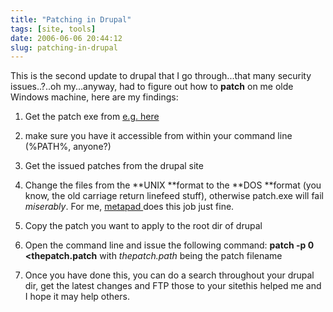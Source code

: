 ```yaml
---
title: "Patching in Drupal"
tags: [site, tools]
date: 2006-06-06 20:44:12
slug: patching-in-drupal
---
```


This is the second update to drupal that I go through...that many security issues..?..oh my...anyway, had to figure out how to **patch** on me olde Windows machine, here are my findings:

1.  Get the patch exe from [e.g. here](http://gnuwin32.sourceforge.net/packages/patch.htm "patch.exe v 2.5.9")
2.  make sure you have it accessible from within your command line (%PATH%, anyone?)

3.  Get the issued patches from the drupal site
4.  Change the files from the **UNIX **format to the **DOS **format (you know, the old carriage return linefeed stuff), otherwise patch.exe will fail _miserably_. For me, [metapad ](http://www.liquidninja.com/metapad/ "Metapad")does this job just fine.
5.  Copy the patch you want to apply to the root dir of drupal
6.  Open the command line and issue the following command: **patch -p 0 &lt;thepatch.patch** with _thepatch.path_ being the patch filename

7.  Once you have done this, you can do a search throughout your drupal dir, get the latest changes and FTP those to your sitethis helped me and I hope it may help others.